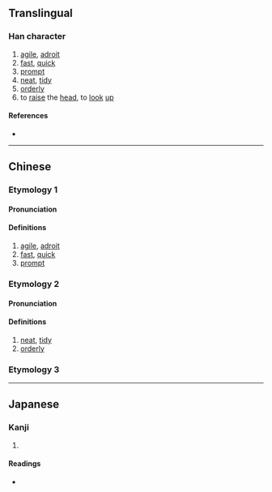 {{character info/new}}
==Translingual==

===Han character===
{{Han char|rn=38|rad=女|as=13|sn=16|four=48486|canj=VOMO|ids=⿰女僉}}

# [[agile]], [[adroit]]
# [[fast]], [[quick]]
# [[prompt]]
# [[neat]], [[tidy]]
# [[orderly]]
# to [[raise]] the [[head]], to [[look]] [[up]]

====References====
* {{Han ref|kx=0272.010|dkj=06764|dj=0540.030|hdz=21084.130|uh=5B10|ud=23312|bh=E957|bd=59735}}

----

==Chinese==
{{zh-forms}}

===Etymology 1===

====Pronunciation====
{{zh-pron
|m=xiān
|c=cim1
|ma=
|cat=a
}}

====Definitions====
{{zh-hanzi}}

# [[agile]], [[adroit]]
# [[fast]], [[quick]]
# [[prompt]]

===Etymology 2===

====Pronunciation====
{{zh-pron
|m=yǎn
|c=
|mc=y
|oc=y
|ma=
|cat=a
}}

====Definitions====
{{zh-hanzi}}

# [[neat]], [[tidy]]
# [[orderly]]

===Etymology 3===
{{zh-see|僸|a|to raise the head, to look up}}

----

==Japanese==

===Kanji===
{{ja-kanji|grade=|rs=女13}}

# {{defn|lang=ja|sort=女13}}

====Readings====
* {{ja-readings|on=[[せん]] (sen), [[げん]] (gen), [[ぎん]] (gin), [[ごん]] (gon)|kun=[[すばやい]] (subayai), [[つつしむさま]] (tsutsushimusama)}}